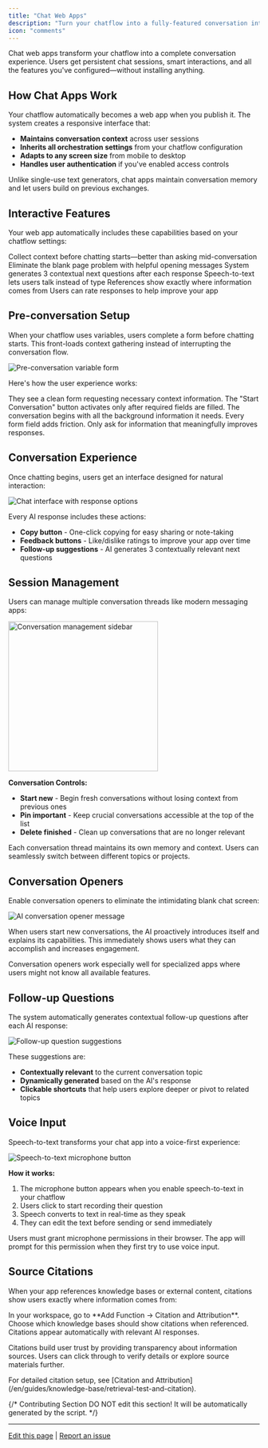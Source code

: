 ```yaml
---
title: "Chat Web Apps"
description: "Turn your chatflow into a fully-featured conversation interface with persistent history and interactive features"
icon: "comments"
---
```


Chat web apps transform your chatflow into a complete conversation experience. Users get persistent chat sessions, smart interactions, and all the features you've configured—without installing anything.

## How Chat Apps Work

Your chatflow automatically becomes a web app when you publish it. The system creates a responsive interface that:

- **Maintains conversation context** across user sessions
- **Inherits all orchestration settings** from your chatflow configuration
- **Adapts to any screen size** from mobile to desktop
- **Handles user authentication** if you've enabled access controls

<Tip>
Unlike single-use text generators, chat apps maintain conversation memory and let users build on previous exchanges.
</Tip>

## Interactive Features

Your web app automatically includes these capabilities based on your chatflow settings:

<CardGroup cols={2}>
  <Card title="Pre-conversation Forms" icon="clipboard-list">
    Collect context before chatting starts—better than asking mid-conversation
  </Card>
  <Card title="AI Conversation Starters" icon="message">
    Eliminate the blank page problem with helpful opening messages
  </Card>
  <Card title="Smart Follow-ups" icon="arrow-right">
    System generates 3 contextual next questions after each response
  </Card>
  <Card title="Voice Input" icon="microphone">
    Speech-to-text lets users talk instead of type
  </Card>
  <Card title="Source Citations" icon="quote">
    References show exactly where information comes from
  </Card>
  <Card title="Response Feedback" icon="thumbs-up">
    Users can rate responses to help improve your app
  </Card>
</CardGroup>

## Pre-conversation Setup

When your chatflow uses variables, users complete a form before chatting starts. This front-loads context gathering instead of interrupting the conversation flow.

<Frame>
  <img src="https://assets-docs.dify.ai/dify-enterprise-mintlify/en/guides/application-publishing/launch-your-webapp-quickly/8decae00eeea24622e1f2ef73d4c447e.png" alt="Pre-conversation variable form" />
</Frame>

Here's how the user experience works:

<Steps>
  <Step title="User lands on your app">
    They see a clean form requesting necessary context information.
  </Step>
  <Step title="Form completion unlocks chat">
    The "Start Conversation" button activates only after required fields are filled.
  </Step>
  <Step title="AI has full context">
    The conversation begins with all the background information it needs.
  </Step>
</Steps>

<Warning>
Every form field adds friction. Only ask for information that meaningfully improves responses.
</Warning>

## Conversation Experience

Once chatting begins, users get an interface designed for natural interaction:

<Frame>
  <img src="https://assets-docs.dify.ai/dify-enterprise-mintlify/en/guides/application-publishing/launch-your-webapp-quickly/5b7a6f950ed8a2ce3a705f362b4813fe.png" alt="Chat interface with response options" />
</Frame>

Every AI response includes these actions:

- **Copy button** - One-click copying for easy sharing or note-taking
- **Feedback buttons** - Like/dislike ratings to improve your app over time  
- **Follow-up suggestions** - AI generates 3 contextually relevant next questions

## Session Management

Users can manage multiple conversation threads like modern messaging apps:

<Frame>
  <img src="https://assets-docs.dify.ai/dify-enterprise-mintlify/en/guides/application-publishing/launch-your-webapp-quickly/46372ad4d79a3ea943d43f9434974956.png" width="300" alt="Conversation management sidebar" />
</Frame>

**Conversation Controls:**
- **Start new** - Begin fresh conversations without losing context from previous ones
- **Pin important** - Keep crucial conversations accessible at the top of the list  
- **Delete finished** - Clean up conversations that are no longer relevant

<Info>
Each conversation thread maintains its own memory and context. Users can seamlessly switch between different topics or projects.
</Info>

## Conversation Openers

Enable conversation openers to eliminate the intimidating blank chat screen:

<Frame>
  <img src="https://assets-docs.dify.ai/dify-enterprise-mintlify/en/guides/application-publishing/launch-your-webapp-quickly/22e59e509296d25eb85cbd541e161c6d.png" alt="AI conversation opener message" />
</Frame>

When users start new conversations, the AI proactively introduces itself and explains its capabilities. This immediately shows users what they can accomplish and increases engagement.

<Tip>
Conversation openers work especially well for specialized apps where users might not know all available features.
</Tip>

## Follow-up Questions

The system automatically generates contextual follow-up questions after each AI response:

<Frame>
  <img src="https://assets-docs.dify.ai/dify-enterprise-mintlify/en/guides/application-publishing/launch-your-webapp-quickly/f88a7ffd777d51299f8b604249c044b3.png" alt="Follow-up question suggestions" />
</Frame>

These suggestions are:
- **Contextually relevant** to the current conversation topic
- **Dynamically generated** based on the AI's response  
- **Clickable shortcuts** that help users explore deeper or pivot to related topics

## Voice Input

Speech-to-text transforms your chat app into a voice-first experience:

<Frame>
  <img src="https://assets-docs.dify.ai/dify-enterprise-mintlify/en/guides/application-publishing/launch-your-webapp-quickly/3a64c79792f1166301403f6c44cf4c85.png" alt="Speech-to-text microphone button" />
</Frame>

**How it works:**
1. The microphone button appears when you enable speech-to-text in your chatflow
2. Users click to start recording their question
3. Speech converts to text in real-time as they speak
4. They can edit the text before sending or send immediately

<Warning>
Users must grant microphone permissions in their browser. The app will prompt for this permission when they first try to use voice input.
</Warning>

## Source Citations

When your app references knowledge bases or external content, citations show users exactly where information comes from:

<Steps>
  <Step title="Enable citations">
    In your workspace, go to **Add Function → Citation and Attribution**.
  </Step>
  <Step title="Configure sources">
    Choose which knowledge bases should show citations when referenced.
  </Step>
  <Step title="Automatic display">
    Citations appear automatically with relevant AI responses.
  </Step>
</Steps>

Citations build user trust by providing transparency about information sources. Users can click through to verify details or explore source materials further.

<Info>
For detailed citation setup, see [Citation and Attribution](/en/guides/knowledge-base/retrieval-test-and-citation).
</Info>

{/*
Contributing Section
DO NOT edit this section!
It will be automatically generated by the script.
*/}

---

[Edit this page](https://github.com/langgenius/dify-docs/edit/main/en/documentation/pages/publish/chatflow-webapp.mdx) | [Report an issue](https://github.com/langgenius/dify-docs/issues/new?template=docs.yml)

